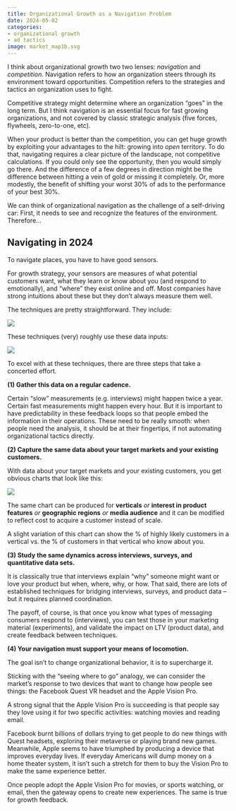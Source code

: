 ```yaml
---
title: Organizational Growth as a Navigation Problem
date: 2024-05-02
categories:
- organizational growth
- ad tactics
image: market_map1b.svg
---
```


I think about organizational growth two two lenses: *navigation* and *competition*. Navigation refers to how an organization steers through its environment toward opportunities. Competition refers to the strategies and tactics an organization uses to fight. 

Competitive strategy might determine where an organization “goes” in the long term. But I think navigation is an essential focus for fast growing organizations, and not covered by classic strategic analysis (five forces, flywheels, zero-to-one, etc).

When your product is better than the competition, you can get huge growth by exploiting your advantages to the hilt: growing into *open* territory. To do that, navigating requires a clear picture of the landscape, not competitive calculations. If you could only see the opportunity, then you would simply go there. And the difference of a few degrees in direction might be the difference between hitting a vein of gold or missing it completely. Or, more modestly, the benefit of shifting your worst 30% of ads to the performance of your best 30%.

We can think of organizational navigation as the challenge of a self-driving car: First, it needs to see and recognize the features of the environment. Therefore…

## Navigating in 2024

To navigate places, you have to have good sensors. 

For growth strategy, your sensors are measures of what potential customers want, what they learn or know about you (and respond to emotionally), and “where” they exist online and off. Most companies have strong intuitions about these but they don’t always measure them well. 

The techniques are pretty straightforward. They include:

![](methods_of_seeing.png)

These techniques (very) roughly use these data inputs:

![](methods_of_seeing_labeled.png)

To excel with at these techniques, there are three steps that take a concerted effort.

**(1) Gather this data on a regular cadence.**

Certain “slow” measurements (e.g. interviews) might happen twice a year. Certain fast measurements might happen every hour. But it is important to have predictability in these feedback loops so that people embed the information in their operations. These need to be really smooth: when people need the analysis, it should be at their fingertips, if not automating organizational tactics directly.

**(2) Capture the same data about your target markets and your existing customers.**

With data about your target markets and your existing customers, you get obvious charts that look like this:

![](market_map1.png)

The same chart can be produced for **verticals** *or* **interest in product features** *or* **geographic regions** *or* **media audience** and it can be modified to reflect cost to acquire a customer instead of scale.

A slight variation of this chart can show the % of highly likely customers in a vertical vs. the % of customers in that vertical who know about you. 

**(3) Study the same dynamics across interviews, surveys, and quantitative data sets.**

It is classically true that interviews explain “why” someone might want or love your product but when, where, why, or how. That said, there are lots of established techniques for bridging interviews, surveys, and product data – but it requires planned coordination.

The payoff, of course, is that once you know what types of messaging consumers respond to (interviews), you can test those in your marketing material (experiments), and validate the impact on LTV (product data), and create feedback between techniques.

**(4) Your navigation must support your means of locomotion.**

The goal isn’t to change organizational behavior, it is to supercharge it.

Sticking with the “seeing where to go” analogy, we can consider the market’s response to two devices that want to change how people see things: the Facebook Quest VR headset and the Apple Vision Pro.

A strong signal that the Apple Vision Pro is succeeding is that people say they love using it for two specific activities: watching movies and reading email. 

Facebook burnt billions of dollars trying to get people to do new things with Quest headsets, exploring their metaverse or playing brand new games. Meanwhile, Apple seems to have triumphed by producing a device that improves everyday lives. If everyday Americans will dump money on a home theater system, it isn’t such a stretch for them to buy the Vision Pro to make the same experience better.

Once people adopt the Apple Vision Pro for movies, or sports watching, or email, then the gateway opens to create new experiences. The same is true for growth feedback.
